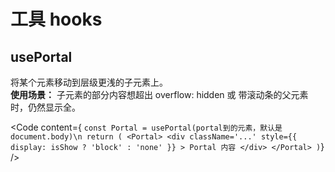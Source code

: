 
# 工具 hooks

## usePortal
将某个元素移动到层级更浅的子元素上。  
**使用场景：** 子元素的部分内容想超出 overflow: hidden 或 带滚动条的父元素时，仍然显示全。

<Demo browserOnly className="space-x-3">
  <UsePortalDemo />
</Demo>

<Code
  content={
`const Portal = usePortal(portal到的元素，默认是 document.body)\n
return (
  <Portal>
    <div
      className='...'
      style={{
        display: isShow ? 'block' : 'none'
      }}
    >
      Portal 内容
    </div>
  </Portal>
)`}
/>